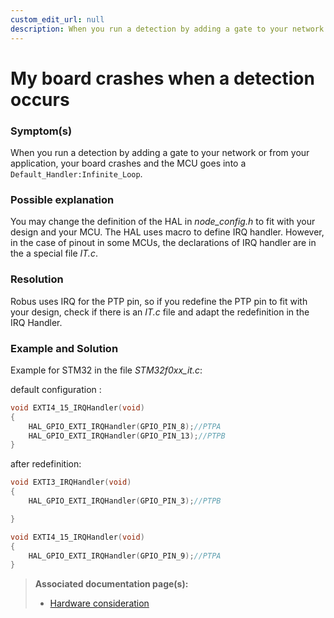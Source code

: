 ```yaml
---
custom_edit_url: null
description: When you run a detection by adding a gate to your network or from your application, your board crashes.
---
```



# My board crashes when a detection occurs

### Symptom(s)

When you run a detection by adding a gate to your network or from your application, your board crashes and the MCU goes into a `Default_Handler:Infinite_Loop`.

### Possible explanation

You may change the definition of the HAL in _node_config.h_ to fit with your design and your MCU. The HAL uses macro to define IRQ handler. However, in the case of pinout in some MCUs, the declarations of IRQ handler are in the a special file _IT.c_.

### Resolution

Robus uses IRQ for the PTP pin, so if you redefine the PTP pin to fit with your design, check if there is an _IT.c_ file and adapt the redefinition in the IRQ Handler.

### Example and Solution

Example for STM32 in the file _STM32f0xx_it.c_:

default configuration :

```c
void EXTI4_15_IRQHandler(void)
{
    HAL_GPIO_EXTI_IRQHandler(GPIO_PIN_8);//PTPA
    HAL_GPIO_EXTI_IRQHandler(GPIO_PIN_13);//PTPB
}
```

after redefinition:

```c
void EXTI3_IRQHandler(void)
{
    HAL_GPIO_EXTI_IRQHandler(GPIO_PIN_3);//PTPB

}

void EXTI4_15_IRQHandler(void)
{
    HAL_GPIO_EXTI_IRQHandler(GPIO_PIN_9);//PTPA
}
```

> **Associated documentation page(s):**
>
> - [Hardware consideration](hardware-consideration)
